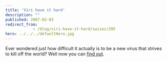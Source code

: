 ```yaml
---
title: 'Viri have it hard'
description: ""
published: 2007-02-03
redirect_from: 
            - /blog/viri-have-it-hard/swizec/295
hero: ../../../defaultHero.jpg
---
```

Ever wondered just how difficult it actually is to be a new virus that strives to kill off the world? Well now you can [find out](http://www.newgrounds.com/portal/view/360724).
